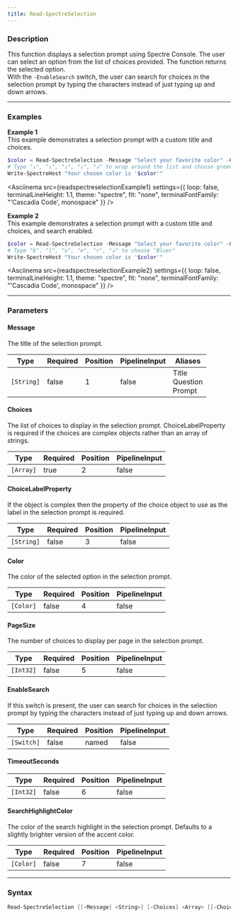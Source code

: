 ```yaml
---
title: Read-SpectreSelection
---
```









### Description

This function displays a selection prompt using Spectre Console. The user can select an option from the list of choices provided. The function returns the selected option.  
With the `-EnableSearch` switch, the user can search for choices in the selection prompt by typing the characters instead of just typing up and down arrows.



---


### Examples


**Example 1**  
This example demonstrates a selection prompt with a custom title and choices.



```powershell
$color = Read-SpectreSelection -Message "Select your favorite color" -Choices @("Red", "Green", "Blue") -Color "Green"
# Type "↓", "↓", "↓", "↓", "↲" to wrap around the list and choose green
Write-SpectreHost "Your chosen color is '$color'"
```
<Asciinema
    src={readspectreselectionExample1}
    settings={{
        loop: false,
        terminalLineHeight: 1.1,
        theme: "spectre",
        fit: "none",
        terminalFontFamily: "'Cascadia Code', monospace"
    }}
/>


**Example 2**  
This example demonstrates a selection prompt with a custom title and choices, and search enabled.



```powershell
$color = Read-SpectreSelection -Message "Select your favorite color" -Choices @("Blue", "Bluer", "Blue-est") -EnableSearch
# Type "b", "l", "u", "e", "r", "↲" to choose "Bluer"
Write-SpectreHost "Your chosen color is '$color'"
```
<Asciinema
    src={readspectreselectionExample2}
    settings={{
        loop: false,
        terminalLineHeight: 1.1,
        theme: "spectre",
        fit: "none",
        terminalFontFamily: "'Cascadia Code', monospace"
    }}
/>


---


### Parameters
#### **Message**

The title of the selection prompt.






|Type      |Required|Position|PipelineInput|Aliases                      |
|----------|--------|--------|-------------|-----------------------------|
|`[String]`|false   |1       |false        |Title<br/>Question<br/>Prompt|



#### **Choices**

The list of choices to display in the selection prompt. ChoiceLabelProperty is required if the choices are complex objects rather than an array of strings.






|Type     |Required|Position|PipelineInput|
|---------|--------|--------|-------------|
|`[Array]`|true    |2       |false        |



#### **ChoiceLabelProperty**

If the object is complex then the property of the choice object to use as the label in the selection prompt is required.






|Type      |Required|Position|PipelineInput|
|----------|--------|--------|-------------|
|`[String]`|false   |3       |false        |



#### **Color**

The color of the selected option in the selection prompt.






|Type     |Required|Position|PipelineInput|
|---------|--------|--------|-------------|
|`[Color]`|false   |4       |false        |



#### **PageSize**

The number of choices to display per page in the selection prompt.






|Type     |Required|Position|PipelineInput|
|---------|--------|--------|-------------|
|`[Int32]`|false   |5       |false        |



#### **EnableSearch**

If this switch is present, the user can search for choices in the selection prompt by typing the characters instead of just typing up and down arrows.






|Type      |Required|Position|PipelineInput|
|----------|--------|--------|-------------|
|`[Switch]`|false   |named   |false        |



#### **TimeoutSeconds**




|Type     |Required|Position|PipelineInput|
|---------|--------|--------|-------------|
|`[Int32]`|false   |6       |false        |



#### **SearchHighlightColor**

The color of the search highlight in the selection prompt. Defaults to a slightly brighter version of the accent color.






|Type     |Required|Position|PipelineInput|
|---------|--------|--------|-------------|
|`[Color]`|false   |7       |false        |





---


### Syntax
```powershell
Read-SpectreSelection [[-Message] <String>] [-Choices] <Array> [[-ChoiceLabelProperty] <String>] [[-Color] <Color>] [[-PageSize] <Int32>] [-EnableSearch] [[-TimeoutSeconds] <Int32>] [[-SearchHighlightColor] <Color>] [<CommonParameters>]
```
